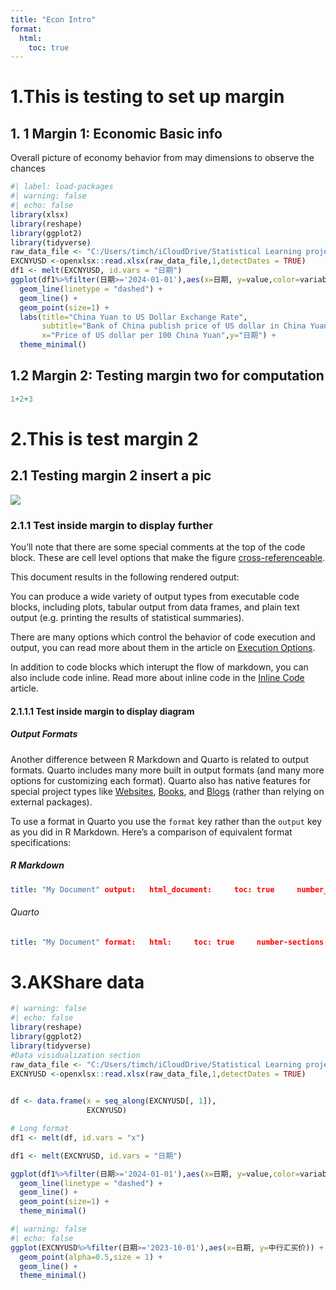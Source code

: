 ```yaml
---
title: "Econ Intro"
format:
  html:
    toc: true
---
```


# 1.This is testing to set up margin

## 1. 1 Margin 1: Economic Basic info

Overall picture of economy behavior from may dimensions to observe the chances

```r
#| label: load-packages
#| warning: false
#| echo: false
library(xlsx)
library(reshape)
library(ggplot2)
library(tidyverse)
raw_data_file <- "C:/Users/timch/iCloudDrive/Statistical Learning project/Raw data/Raw_Data.xlsx"
EXCNYUSD <-openxlsx::read.xlsx(raw_data_file,1,detectDates = TRUE)
df1 <- melt(EXCNYUSD, id.vars = "日期")
ggplot(df1%>%filter(日期>='2024-01-01'),aes(x=日期, y=value,color=variable)) +
  geom_line(linetype = "dashed") +
  geom_line() +
  geom_point(size=1) +
  labs(title="China Yuan to US Dollar Exchange Rate",
       subtitle="Bank of China publish price of US dollar in China Yuan",
       x="Price of US dollar per 100 China Yuan",y="日期") +
  theme_minimal()
```

## 1.2 Margin 2: Testing margin two for computation

``` {#Test_Comp .r}
1+2+3
```

# 2.This is test margin 2

## 2.1 Testing margin 2 insert a pic

![](/Garden.JPG)

### 2.1.1 Test inside margin to display further

You'll note that there are some special comments at the top of the code block. These are cell level options that make the figure [cross-referenceable](../authoring/cross-references.qmd).

This document results in the following rendered output:

You can produce a wide variety of output types from executable code blocks, including plots, tabular output from data frames, and plain text output (e.g. printing the results of statistical summaries).

There are many options which control the behavior of code execution and output, you can read more about them in the article on [Execution Options](execution-options.qmd).

In addition to code blocks which interupt the flow of markdown, you can also include code inline. Read more about inline code in the [Inline Code](inline-code.qmd) article.

#### 2.1.1.1 Test inside margin to display diagram

##### Output Formats {#output-formats}

Another difference between R Markdown and Quarto is related to output formats. Quarto includes many more built in output formats (and many more options for customizing each format). Quarto also has native features for special project types like [Websites](../websites/), [Books](../books/), and [Blogs](../websites/website-blog.qmd) (rather than relying on external packages).

To use a format in Quarto you use the `format` key rather than the `output` key as you did in R Markdown. Here's a comparison of equivalent format specifications:

::: {layout-nroW="2"}
##### R Markdown

``` yaml
title: "My Document" output:   html_document:     toc: true     number_sections: true     css: styles.css
```

###### Quarto

``` yaml
title: "My Document" format:   html:     toc: true     number-sections: true     css: styles.css
```
:::

# 3.AKShare data

```r
#| warning: false
#| echo: false
library(reshape)
library(ggplot2)
library(tidyverse)
#Data visidualization section
raw_data_file <- "C:/Users/timch/iCloudDrive/Statistical Learning project/Raw data/Raw_Data.xlsx"
EXCNYUSD <-openxlsx::read.xlsx(raw_data_file,1,detectDates = TRUE)
       

df <- data.frame(x = seq_along(EXCNYUSD[, 1]),
                 EXCNYUSD)

# Long format
df1 <- melt(df, id.vars = "x")

df1 <- melt(EXCNYUSD, id.vars = "日期")

ggplot(df1%>%filter(日期>='2024-01-01'),aes(x=日期, y=value,color=variable)) +
  geom_line(linetype = "dashed") +
  geom_line() +
  geom_point(size=1) +
  theme_minimal()


```
```r
#| warning: false
#| echo: false
ggplot(EXCNYUSD%>%filter(日期>='2023-10-01'),aes(x=日期, y=中行汇买价)) +
  geom_point(alpha=0.5,size = 1) +
  geom_line() +
  theme_minimal()

```